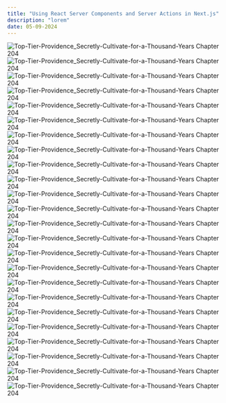 ```yaml
---
title: "Using React Server Components and Server Actions in Next.js"
description: "lorem"
date: 05-09-2024
---
```


![Top-Tier-Providence_Secretly-Cultivate-for-a-Thousand-Years Chapter 204](https://raw.githubusercontent.com/ryanngab/komik/main/Top-Tier-Providence_Secretly-Cultivate-for-a-Thousand-Years/Chapter-204/001.jpg)
![Top-Tier-Providence_Secretly-Cultivate-for-a-Thousand-Years Chapter 204](https://raw.githubusercontent.com/ryanngab/komik/main/Top-Tier-Providence_Secretly-Cultivate-for-a-Thousand-Years/Chapter-204/002.jpg)
![Top-Tier-Providence_Secretly-Cultivate-for-a-Thousand-Years Chapter 204](https://raw.githubusercontent.com/ryanngab/komik/main/Top-Tier-Providence_Secretly-Cultivate-for-a-Thousand-Years/Chapter-204/003.jpg)
![Top-Tier-Providence_Secretly-Cultivate-for-a-Thousand-Years Chapter 204](https://raw.githubusercontent.com/ryanngab/komik/main/Top-Tier-Providence_Secretly-Cultivate-for-a-Thousand-Years/Chapter-204/004.jpg)
![Top-Tier-Providence_Secretly-Cultivate-for-a-Thousand-Years Chapter 204](https://raw.githubusercontent.com/ryanngab/komik/main/Top-Tier-Providence_Secretly-Cultivate-for-a-Thousand-Years/Chapter-204/005.jpg)
![Top-Tier-Providence_Secretly-Cultivate-for-a-Thousand-Years Chapter 204](https://raw.githubusercontent.com/ryanngab/komik/main/Top-Tier-Providence_Secretly-Cultivate-for-a-Thousand-Years/Chapter-204/006.jpg)
![Top-Tier-Providence_Secretly-Cultivate-for-a-Thousand-Years Chapter 204](https://raw.githubusercontent.com/ryanngab/komik/main/Top-Tier-Providence_Secretly-Cultivate-for-a-Thousand-Years/Chapter-204/007.jpg)
![Top-Tier-Providence_Secretly-Cultivate-for-a-Thousand-Years Chapter 204](https://raw.githubusercontent.com/ryanngab/komik/main/Top-Tier-Providence_Secretly-Cultivate-for-a-Thousand-Years/Chapter-204/008.jpg)
![Top-Tier-Providence_Secretly-Cultivate-for-a-Thousand-Years Chapter 204](https://raw.githubusercontent.com/ryanngab/komik/main/Top-Tier-Providence_Secretly-Cultivate-for-a-Thousand-Years/Chapter-204/009.jpg)
![Top-Tier-Providence_Secretly-Cultivate-for-a-Thousand-Years Chapter 204](https://raw.githubusercontent.com/ryanngab/komik/main/Top-Tier-Providence_Secretly-Cultivate-for-a-Thousand-Years/Chapter-204/010.jpg)
![Top-Tier-Providence_Secretly-Cultivate-for-a-Thousand-Years Chapter 204](https://raw.githubusercontent.com/ryanngab/komik/main/Top-Tier-Providence_Secretly-Cultivate-for-a-Thousand-Years/Chapter-204/011.jpg)
![Top-Tier-Providence_Secretly-Cultivate-for-a-Thousand-Years Chapter 204](https://raw.githubusercontent.com/ryanngab/komik/main/Top-Tier-Providence_Secretly-Cultivate-for-a-Thousand-Years/Chapter-204/012.jpg)
![Top-Tier-Providence_Secretly-Cultivate-for-a-Thousand-Years Chapter 204](https://raw.githubusercontent.com/ryanngab/komik/main/Top-Tier-Providence_Secretly-Cultivate-for-a-Thousand-Years/Chapter-204/013.jpg)
![Top-Tier-Providence_Secretly-Cultivate-for-a-Thousand-Years Chapter 204](https://raw.githubusercontent.com/ryanngab/komik/main/Top-Tier-Providence_Secretly-Cultivate-for-a-Thousand-Years/Chapter-204/014.jpg)
![Top-Tier-Providence_Secretly-Cultivate-for-a-Thousand-Years Chapter 204](https://raw.githubusercontent.com/ryanngab/komik/main/Top-Tier-Providence_Secretly-Cultivate-for-a-Thousand-Years/Chapter-204/015.jpg)
![Top-Tier-Providence_Secretly-Cultivate-for-a-Thousand-Years Chapter 204](https://raw.githubusercontent.com/ryanngab/komik/main/Top-Tier-Providence_Secretly-Cultivate-for-a-Thousand-Years/Chapter-204/016.jpg)
![Top-Tier-Providence_Secretly-Cultivate-for-a-Thousand-Years Chapter 204](https://raw.githubusercontent.com/ryanngab/komik/main/Top-Tier-Providence_Secretly-Cultivate-for-a-Thousand-Years/Chapter-204/017.jpg)
![Top-Tier-Providence_Secretly-Cultivate-for-a-Thousand-Years Chapter 204](https://raw.githubusercontent.com/ryanngab/komik/main/Top-Tier-Providence_Secretly-Cultivate-for-a-Thousand-Years/Chapter-204/018.jpg)
![Top-Tier-Providence_Secretly-Cultivate-for-a-Thousand-Years Chapter 204](https://raw.githubusercontent.com/ryanngab/komik/main/Top-Tier-Providence_Secretly-Cultivate-for-a-Thousand-Years/Chapter-204/019.jpg)
![Top-Tier-Providence_Secretly-Cultivate-for-a-Thousand-Years Chapter 204](https://raw.githubusercontent.com/ryanngab/komik/main/Top-Tier-Providence_Secretly-Cultivate-for-a-Thousand-Years/Chapter-204/020.jpg)
![Top-Tier-Providence_Secretly-Cultivate-for-a-Thousand-Years Chapter 204](https://raw.githubusercontent.com/ryanngab/komik/main/Top-Tier-Providence_Secretly-Cultivate-for-a-Thousand-Years/Chapter-204/021.jpg)
![Top-Tier-Providence_Secretly-Cultivate-for-a-Thousand-Years Chapter 204](https://raw.githubusercontent.com/ryanngab/komik/main/Top-Tier-Providence_Secretly-Cultivate-for-a-Thousand-Years/Chapter-204/022.jpg)
![Top-Tier-Providence_Secretly-Cultivate-for-a-Thousand-Years Chapter 204](https://raw.githubusercontent.com/ryanngab/komik/main/Top-Tier-Providence_Secretly-Cultivate-for-a-Thousand-Years/Chapter-204/023.jpg)
![Top-Tier-Providence_Secretly-Cultivate-for-a-Thousand-Years Chapter 204](https://raw.githubusercontent.com/ryanngab/komik/main/Vallhala-Saga/Chapter%2001/001.jpg)
